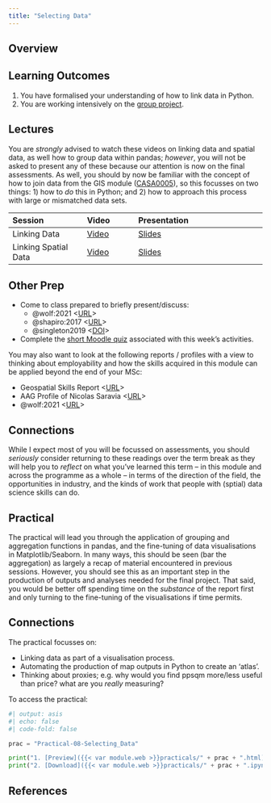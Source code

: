 ```yaml
---
title: "Selecting Data"
---
```


## Overview

::: {.callout-important}
## Learning Outcomes

1. You have formalised your understanding of how to link data in Python.
3. You are working intensively on the [group project](../assessments/group.qmd).

::: 

## Lectures

You are *strongly* advised to watch these videos on linking data and spatial data, as well how to group data within pandas; *however*, you will not be asked to present any of these because our attention is now on the final assessments. As well, you should by now be familiar with the concept of how to join data from the GIS module ([CASA0005](https://andrewmaclachlan.github.io/CASA0005repo/)), so this focusses on two things: 1) how to *do* this in Python; and 2) how to approach this process with large or mismatched data sets.

| Session | Video | Presentation | 
| :------ | :---- | :----------- | 
| Linking Data | [Video]({{< var vids.linking >}}) | [Slides](../lectures/8.1-Linking_Data.qmd) | 
| Linking Spatial Data | [Video]({{< var vids.linkingsp >}}) | [Slides](../lectures/8.2-Linking_Spatial_Data.qmd) | 

## Other Prep

- Come to class prepared to briefly present/discuss:
  - @wolf:2021 <[URL](https://journals.sagepub.com/doi/10.1177/0309132520924722)>
  - @shapiro:2017 <[URL](https://medium.com/topos-ai/rethinking-distance-in-new-york-city-d17212d24919)>
  - @singleton2019 <[DOI](https://doi.org/10.1111/gean.12194)>
- Complete the [short Moodle quiz]({{< var quiz.week9 >}}) associated with this week's activities.

You may also want to look at the following reports / profiles with a view to thinking about employability and how the skills acquired in this module can be applied beyond the end of your MSc:

- Geospatial Skills Report <[URL](https://www.gov.uk/government/publications/demand-for-geospatial-skills-report-for-the-geospatial-commission)>
- AAG Profile of Nicolas Saravia <[URL](https://www.aag.org/profile/nicolas-saravia/)>
- @wolf:2021 <[URL](https://doi.org/10.1177%2F0309132520924722)>

::: {.callout-tip}

## Connections

While I expect most of you will be focussed on assessments, you should *seriously* consider returning to these readings over the term break as they will help you to *reflect* on what you've learned this term -- in this module and across the programme as a whole -- in terms of the direction of the field, the opportunities in industry, and the kinds of work that people with (sptial) data science skills can do.

:::

## Practical

The practical will lead you through the application of grouping and aggregation functions in pandas, and the fine-tuning of data visualisations in Matplotlib/Seaborn. In many ways, this should be seen (bar the aggregation) as largely a recap of material encountered in previous sessions. However, you should see this as an important step in the production of outputs and analyses needed for the final project. That said, you would be better off spending time on the *substance* of the report first and only turning to the fine-tuning of the visualisations if time permits.

::: {.callout-tip}

## Connections

The practical focusses on:

- Linking data as part of a visualisation process.
- Automating the production of map outputs in Python to create an 'atlas'.
- Thinking about proxies; e.g. why would you find ppsqm more/less useful than price? what are you *really* measuring? 

:::

To access the practical:

```python
#| output: asis
#| echo: false
#| code-fold: false

prac = "Practical-08-Selecting_Data"

print("1. [Preview]({{< var module.web >}}practicals/" + prac + ".html)")
print("2. [Download]({{< var module.web >}}practicals/" + prac + ".ipynb)")

```

## References 
